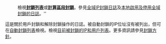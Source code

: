 :<span class="sysop-show" style="display: none;">[[Special:BlockIP|'''封鎖''']]或[[Special:Unblock|'''解除封鎖''']]IP或用戶。</span>檢視'''[[Special:封禁列表|封鎖列表]]'''或[[toolforge:ip-range-calc|'''計算區段封鎖''']]。參見[[:m:Special:Log/gblblock|全域IP封鎖日誌]]及[[Special:Log/gblblock|本地啟用及停用全域封鎖的日誌]]。''
這是關於用戶封鎖和解除封鎖操作的日誌。被自動封鎖的IP位址沒有被列出，但可在[[Special:AutoblockList|自動封鎖列表]]檢視。檢視[[Special:Ipblocklist|目前被封鎖的IP和用戶列表]]。更多資訊請參見[[wikipedia:封禁方针|封鎖方針]]。